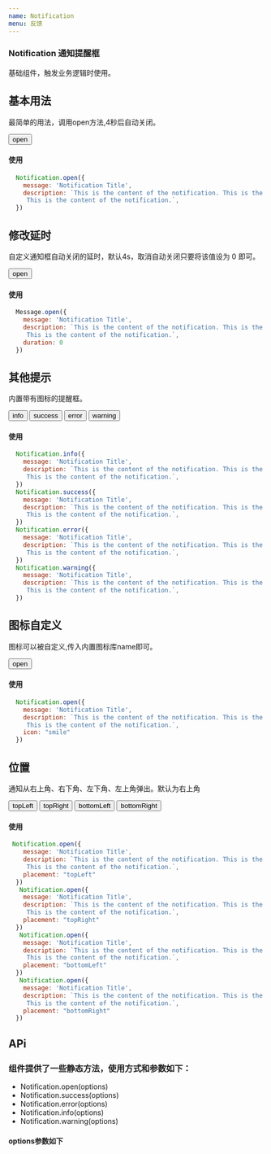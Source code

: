 ```yaml
---
name: Notification
menu: 反馈
---
```



### Notification 通知提醒框
<p>基础组件，触发业务逻辑时使用。</p> 

## 基本用法
<p>最简单的用法，调用open方法,4秒后自动关闭。</p>

<Playground>
  <div className="basis">
    <Button type="open" >open</Button>
  </div>
</Playground>

#### 使用
```js
  Notification.open({
    message: 'Notification Title',
    description: `This is the content of the notification. This is the content of the notification.
     This is the content of the notification.`,
  })
```

## 修改延时
<p>自定义通知框自动关闭的延时，默认4s，取消自动关闭只要将该值设为 0 即可。</p>

<Playground>
  <div className="basis">
    <Button type="open" duration={0}>open</Button>
  </div>
</Playground>

#### 使用
```js
  Message.open({
    message: 'Notification Title',
    description: `This is the content of the notification. This is the content of the notification.
     This is the content of the notification.`,
    duration: 0
  })
```

## 其他提示
<p>内置带有图标的提醒框。</p>

<Playground>
  <div className="basis">
    <Button type="info">info</Button>
    <Button type="success">success</Button>
    <Button type="error">error</Button>
    <Button type="warning">warning</Button>
  </div>
</Playground>

#### 使用
```js
  Notification.info({
    message: 'Notification Title',
    description: `This is the content of the notification. This is the content of the notification.
     This is the content of the notification.`,
  })
  Notification.success({
    message: 'Notification Title',
    description: `This is the content of the notification. This is the content of the notification.
     This is the content of the notification.`,
  })
  Notification.error({
    message: 'Notification Title',
    description: `This is the content of the notification. This is the content of the notification.
     This is the content of the notification.`,
  })
  Notification.warning({
    message: 'Notification Title',
    description: `This is the content of the notification. This is the content of the notification.
     This is the content of the notification.`,
  })
```



## 图标自定义
<p>图标可以被自定义,传入内置图标库name即可。</p>

<Playground>
  <div className="basis">
    <Button type="open" icon={"smile"} duration={0}>open</Button>
  </div>
</Playground>

#### 使用
```js
  Notification.open({
    message: 'Notification Title',
    description: `This is the content of the notification. This is the content of the notification.
     This is the content of the notification.`,
    icon: "smile"
  })
```

## 位置
<p>通知从右上角、右下角、左下角、左上角弹出。默认为右上角</p>

<Playground>
  <div className="basis">
    <Button type="open" placement={"topLeft"} >topLeft</Button>
    <Button type="open" placement={"topRight"} >topRight</Button>
    <Button type="open" placement={"bottomLeft"} >bottomLeft</Button>
    <Button type="open" placement={"bottomRight"} >bottomRight</Button>
  </div>
</Playground>

#### 使用
```js
 Notification.open({
    message: 'Notification Title',
    description: `This is the content of the notification. This is the content of the notification.
     This is the content of the notification.`,
    placement: "topLeft"
  })
   Notification.open({
    message: 'Notification Title',
    description: `This is the content of the notification. This is the content of the notification.
     This is the content of the notification.`,
    placement: "topRight"
  })
   Notification.open({
    message: 'Notification Title',
    description: `This is the content of the notification. This is the content of the notification.
     This is the content of the notification.`,
    placement: "bottomLeft"
  })
   Notification.open({
    message: 'Notification Title',
    description: `This is the content of the notification. This is the content of the notification.
     This is the content of the notification.`,
    placement: "bottomRight"
  })
```


## APi
### 组件提供了一些静态方法，使用方式和参数如下：
* Notification.open(options)
* Notification.success(options)
* Notification.error(options)
* Notification.info(options)
* Notification.warning(options)

#### options参数如下
<Api/>
